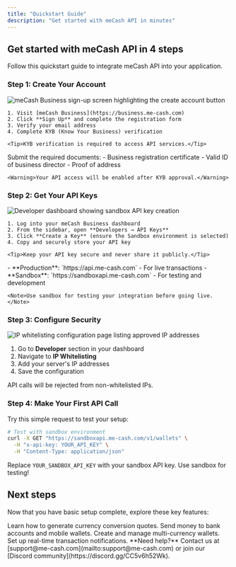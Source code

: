 ```yaml
---
title: "Quickstart Guide"
description: "Get started with meCash API in minutes"
---
```


## Get started with meCash API in 4 steps

Follow this quickstart guide to integrate meCash API into your application.

### Step 1: Create Your Account

<AccordionGroup>
  <Accordion icon="user-plus" title="Sign up for meCash Business">
    <Frame>
      <img
        src="public/images/buisness-page.png"
        alt="meCash Business sign-up screen highlighting the create account button"
        style={{ borderRadius: '0.75rem' }}
      />
    </Frame>

    1. Visit [meCash Business](https://business.me-cash.com)
    2. Click **Sign Up** and complete the registration form
    3. Verify your email address
    4. Complete KYB (Know Your Business) verification
    
    <Tip>KYB verification is required to access API services.</Tip>
  </Accordion>
  <Accordion icon="shield-check" title="Complete KYB Verification">
    Submit the required documents:
    - Business registration certificate
    - Valid ID of business director
    - Proof of address
    
    <Warning>Your API access will be enabled after KYB approval.</Warning>
  </Accordion>
</AccordionGroup>

### Step 2: Get Your API Keys

<AccordionGroup>
  <Accordion icon="key" title="Generate API Key">
    <Frame>
      <img
        src="public/images/api-key-1.png"
        alt="Developer dashboard showing sandbox API key creation"
        style={{ borderRadius: '0.75rem' }}
      />
    </Frame>

    1. Log into your meCash Business dashboard
    2. From the sidebar, open **Developers → API Keys**
    3. Click **Create a Key** (ensure the Sandbox environment is selected)
    4. Copy and securely store your API key
    
    <Tip>Keep your API key secure and never share it publicly.</Tip>
  </Accordion>
  <Accordion icon="arrows-split" title="Environment Setup">
    - **Production**: `https://api.me-cash.com` - For live transactions
    - **Sandbox**: `https://sandboxapi.me-cash.com` - For testing and development
    
    <Note>Use sandbox for testing your integration before going live.</Note>
  </Accordion>
</AccordionGroup>

### Step 3: Configure Security

<Accordion icon="shield" title="IP Whitelisting">
  <Frame>
    <img
      src="public/images/ipwhitelisitng1.png"
      alt="IP whitelisting configuration page listing approved IP addresses"
      style={{ borderRadius: '0.75rem' }}
    />
  </Frame>

  1. Go to **Developer** section in your dashboard
  2. Navigate to **IP Whitelisting**
  3. Add your server's IP addresses
  4. Save the configuration
  
  <Warning>API calls will be rejected from non-whitelisted IPs.</Warning>
</Accordion>

### Step 4: Make Your First API Call

<Accordion icon="code" title="Test API Connection">

  Try this simple request to test your setup:

  ```bash
  # Test with sandbox environment
  curl -X GET "https://sandboxapi.me-cash.com/v1/wallets" \
    -H "x-api-key: YOUR_API_KEY" \
    -H "Content-Type: application/json"
  ```

  <Tip>Replace `YOUR_SANDBOX_API_KEY` with your sandbox API key. Use sandbox for testing!</Tip>
</Accordion>

## Next steps

Now that you have basic setup complete, explore these key features:

<CardGroup cols={2}>

<Card title="Create Quotes" icon="calculator" href="/quote/create-quote">
  Learn how to generate currency conversion quotes.
</Card>

<Card title="Process Payouts" icon="money-bill-transfer" href="/payout/create-payout">
  Send money to bank accounts and mobile wallets.
</Card>

<Card title="Manage Wallets" icon="wallet" href="/wallet/get-all-wallets">
  Create and manage multi-currency wallets.
</Card>

<Card title="Handle Webhooks" icon="webhook" href="/api-reference/endpoint/webhook">
  Set up real-time transaction notifications.
</Card>

</CardGroup>

<Note>
  **Need help?** Contact us at [support@me-cash.com](mailto:support@me-cash.com) or join our [Discord community](https://discord.gg/CC5v6h52Wk).
</Note>
